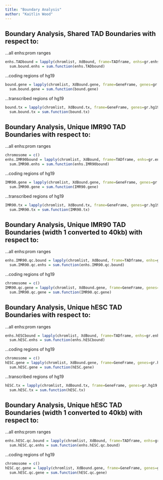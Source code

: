 ```yaml
---
title: "Boundary Analysis"
author: "Kaitlin Wood"
---
```


## Boundary Analysis, Shared TAD Boundaries with respect to:
...all enhs:prom ranges
```r
enhs.TADbound = lapply(chromlist, XdBound, frame=TADframe, enhs=gr.enhs, TAD=gr.bound)
  sum.bound.enhs = sum.function(enhs.TADbound)
```
...coding regions of hg19
```r
bound.gene = lapply(chromlist, XdBound.gene, frame=GeneFrame, genes=gr.hg19, TAD=gr.bound)
  sum.bound.gene = sum.function(bound.gene)
```
...transcribed regions of hg19
```r
bound.tx = lapply(chromlist, XdBound.tx, frame=GeneFrame, genes=gr.hg19, TAD=gr.bound)
  sum.bound.tx = sum.function(bound.tx)
```


## Boundary Analysis, Unique IMR90 TAD Boundaries with respect to:
...all enhs:prom ranges
```r
chromosome = c()
enhs.IMR90bound = lapply(chromlist, XdBound, frame=TADframe, enhs=gr.enhs, TAD=gr.IMR90.only)
  sum.IMR90.enhs = sum.function(enhs.IMR90bound)
```
...coding regions of hg19
```r
IMR90.gene = lapply(chromlist, XdBound.gene, frame=GeneFrame, genes=gr.hg19, TAD=gr.IMR90.only)
  sum.IMR90.gene = sum.function(IMR90.gene)
```
...transcribed regions of hg19
```r
IMR90.tx = lapply(chromlist, XdBound.tx, frame=GeneFrame, genes=gr.hg19, TAD=gr.IMR90.only)
  sum.IMR90.tx = sum.function(IMR90.tx)
```


## Boundary Analysis, Unique IMR90 TAD Boundaries (width 1 converted to 40kb) with respect to:
...all enhs:prom ranges
```r
enhs.IMR90.qc.bound = lapply(chromlist, XdBound, frame=TADframe, enhs=gr.enhs, TAD=gr.IMR90.qcUnique)
  sum.IMR90.qc.enhs = sum.function(enhs.IMR90.qc.bound)
```
...coding regions of hg19
```r
chromosome = c()
IMR90.qc.gene = lapply(chromlist, XdBound.gene, frame=GeneFrame, genes=gr.hg19, TAD=gr.IMR90.qcUnique)
  sum.IMR90.qc.gene = sum.function(IMR90.qc.gene)
```


## Boundary Analysis, Unique hESC TAD Boundaries with respect to:
...all enhs:prom ranges
```r
enhs.hESCbound = lapply(chromlist, XdBound, frame=TADframe, enhs=gr.enhs, TAD=gr.hESC.only)
  sum.hESC.enhs = sum.function(enhs.hESCbound)
```
...coding regions of hg19
```r
chromosome = c()
hESC.gene = lapply(chromlist, XdBound.gene, frame=GeneFrame, genes=gr.hg19, TAD=gr.hESC.only)
  sum.hESC.gene = sum.function(hESC.gene)
```
...transcribed regions of hg19
```r
hESC.tx = lapply(chromlist, XdBound.tx, frame=GeneFrame, genes=gr.hg19, TAD=gr.hESC.only)
  sum.hESC.tx = sum.function(hESC.tx)
```


## Boundary Analysis, Unique hESC TAD Boundaries (width 1 converted to 40kb) with respect to:
...all enhs:prom ranges
```r
enhs.hESC.qc.bound = lapply(chromlist, XdBound, frame=TADframe, enhs=gr.enhs, TAD=gr.hESC.qcUnique)
  sum.hESC.qc.enhs = sum.function(enhs.hESC.qc.bound)
```
...coding regions of hg19
```r
chromosome = c()
hESC.qc.gene = lapply(chromlist, XdBound.gene, frame=GeneFrame, genes=gr.hg19, TAD=gr.hESC.qcUnique)
  sum.hESC.qc.gene = sum.function(hESC.qc.gene)
```
